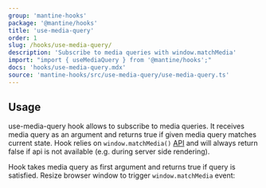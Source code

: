 ```yaml
---
group: 'mantine-hooks'
package: '@mantine/hooks'
title: 'use-media-query'
order: 1
slug: /hooks/use-media-query/
description: 'Subscribe to media queries with window.matchMedia'
import: "import { useMediaQuery } from '@mantine/hooks';"
docs: 'hooks/use-media-query.mdx'
source: 'mantine-hooks/src/use-media-query/use-media-query.ts'
---
```



## Usage

use-media-query hook allows to subscribe to media queries.
It receives media query as an argument and returns true
if given media query matches current state.
Hook relies on `window.matchMedia()` [API](https://developer.mozilla.org/en-US/docs/Web/API/Window/matchMedia)
and will always return false if api is not available (e.g. during server side rendering).

Hook takes media query as first argument and returns true if query is satisfied.
Resize browser window to trigger `window.matchMedia` event:

<UseBreakpointDemo />
